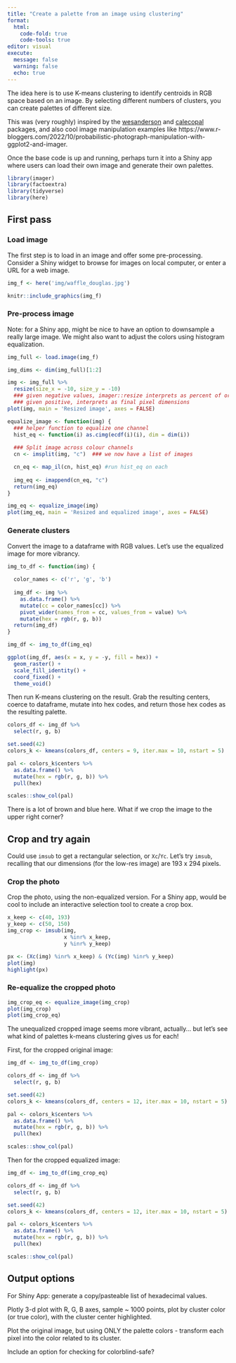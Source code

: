 ```yaml
---
title: "Create a palette from an image using clustering"
format: 
  html:
    code-fold: true
    code-tools: true
editor: visual
execute:
  message: false
  warning: false
  echo: true
---
```


The idea here is to use K-means clustering to identify centroids in RGB space based on an image. By selecting different numbers of clusters, you can create palettes of different size.

This was (very roughly) inspired by the [wesanderson](https://github.com/karthik/wesanderson) and [calecopal](https://github.com/an-bui/calecopal) packages, and also cool image manipulation examples like https://www.r-bloggers.com/2022/10/probabilistic-photograph-manipulation-with-ggplot2-and-imager.

Once the base code is up and running, perhaps turn it into a Shiny app where users can load their own image and generate their own palettes.

```r
library(imager)
library(factoextra)
library(tidyverse)
library(here)
```

## First pass

### Load image

The first step is to load in an image and offer some pre-processing.  Consider a Shiny widget to browse for images on local computer, or enter a URL for a web image.

```r
img_f <- here('img/waffle_douglas.jpg')

knitr::include_graphics(img_f)
```

### Pre-process image

Note: for a Shiny app, might be nice to have an option to downsample a really large image. We might also want to adjust the colors using histogram equalization.

```r
img_full <- load.image(img_f)

img_dims <- dim(img_full)[1:2]

img <- img_full %>%
  resize(size_x = -10, size_y = -10)
  ### given negative values, imager::resize interprets as percent of original image
  ### given positive, interprets as final pixel dimensions
plot(img, main = 'Resized image', axes = FALSE)

equalize_image <- function(img) {
  ### helper function to equalize one channel
  hist_eq <- function(i) as.cimg(ecdf(i)(i), dim = dim(i))
  
  ### Split image across colour channels
  cn <- imsplit(img, "c")  ### we now have a list of images

  cn_eq <- map_il(cn, hist_eq) #run hist_eq on each
  
  img_eq <- imappend(cn_eq, "c")
  return(img_eq)
}

img_eq <- equalize_image(img)
plot(img_eq, main = 'Resized and equalized image', axes = FALSE)
```

### Generate clusters

Convert the image to a dataframe with RGB values. Let's use the equalized image for more vibrancy.

```r
img_to_df <- function(img) {
  
  color_names <- c('r', 'g', 'b')
  
  img_df <- img %>% 
    as.data.frame() %>% 
    mutate(cc = color_names[cc]) %>%
    pivot_wider(names_from = cc, values_from = value) %>%
    mutate(hex = rgb(r, g, b))
  return(img_df)
}

img_df <- img_to_df(img_eq)

ggplot(img_df, aes(x = x, y = -y, fill = hex)) +
  geom_raster() +
  scale_fill_identity() +
  coord_fixed() +
  theme_void()

```

Then run K-means clustering on the result. Grab the resulting centers, coerce to dataframe, mutate into hex codes, and return those hex codes as the resulting palette.

```r
colors_df <- img_df %>%
  select(r, g, b)

set.seed(42)
colors_k <- kmeans(colors_df, centers = 9, iter.max = 10, nstart = 5)

pal <- colors_k$centers %>%
  as.data.frame() %>%
  mutate(hex = rgb(r, g, b)) %>%
  pull(hex)

scales::show_col(pal)

```

There is a lot of brown and blue here. What if we crop the image to the upper right corner?

## Crop and try again

Could use `imsub` to get a rectangular selection, or `Xc`/`Yc`. Let's try `imsub`, recalling that our dimensions (for the low-res image) are 193 x 294 pixels.

### Crop the photo

Crop the photo, using the non-equalized version. For a Shiny app, would be cool to include an interactive selection tool to create a crop box.

```r
x_keep <- c(40, 193)
y_keep <- c(50, 150)
img_crop <- imsub(img,
                  x %inr% x_keep,
                  y %inr% y_keep)

px <- (Xc(img) %inr% x_keep) & (Yc(img) %inr% y_keep)
plot(img)
highlight(px)
```

### Re-equalize the cropped photo

```r
img_crop_eq <- equalize_image(img_crop)
plot(img_crop)
plot(img_crop_eq)
```

The unequalized cropped image seems more vibrant, actually... but let's see what kind of palettes k-means clustering gives us for each!

First, for the cropped original image:

```r
img_df <- img_to_df(img_crop)

colors_df <- img_df %>%
  select(r, g, b)

set.seed(42)
colors_k <- kmeans(colors_df, centers = 12, iter.max = 10, nstart = 5)

pal <- colors_k$centers %>%
  as.data.frame() %>%
  mutate(hex = rgb(r, g, b)) %>%
  pull(hex)

scales::show_col(pal)

```

Then for the cropped equalized image:

```r
img_df <- img_to_df(img_crop_eq)

colors_df <- img_df %>%
  select(r, g, b)

set.seed(42)
colors_k <- kmeans(colors_df, centers = 12, iter.max = 10, nstart = 5)

pal <- colors_k$centers %>%
  as.data.frame() %>%
  mutate(hex = rgb(r, g, b)) %>%
  pull(hex)

scales::show_col(pal)

```

## Output options

For Shiny App: generate a copy/pasteable list of hexadecimal values.

Plotly 3-d plot with R, G, B axes, sample ~ 1000 points, plot by cluster color (or true color), with the cluster center highlighted.

Plot the original image, but using ONLY the palette colors - transform each pixel into the color related to its cluster.

Include an option for checking for colorblind-safe?
